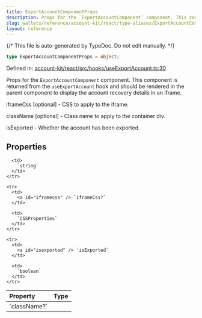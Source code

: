 ```yaml
---
title: ExportAccountComponentProps
description: Props for the `ExportAccountComponent` component. This component is returned from the `useExportAccount` hook and should be rendered in the parent component to display the account recovery details in an iframe.  iframeCss [optional] - CSS to apply to the iframe.  className [optional] - Class name to apply to the container div.  isExported - Whether the account has been exported.
slug: wallets/reference/account-kit/react/type-aliases/ExportAccountComponentProps
layout: reference
---
```


{/* This file is auto-generated by TypeDoc. Do not edit manually. */}

```ts
type ExportAccountComponentProps = object;
```

Defined in: [account-kit/react/src/hooks/useExportAccount.ts:30](https://github.com/alchemyplatform/aa-sdk/blob/0cc60e9f694c242d91befdaa2f26cdec3ee389c5/account-kit/react/src/hooks/useExportAccount.ts#L30)

Props for the `ExportAccountComponent` component. This component is
returned from the `useExportAccount` hook and should be rendered in the
parent component to display the account recovery details in an iframe.

iframeCss \[optional] - CSS to apply to the iframe.

className \[optional] - Class name to apply to the container div.

isExported - Whether the account has been exported.

## Properties

<table>
  <thead>
    <tr>
      <th align="left">Property</th>
      <th align="left">Type</th>
    </tr>
  </thead>

  <tbody>
    <tr>
      <td>
        <a id="classname" /> `className?`
      </td>

      <td>
        `string`
      </td>
    </tr>

    <tr>
      <td>
        <a id="iframecss" /> `iframeCss?`
      </td>

      <td>
        `CSSProperties`
      </td>
    </tr>

    <tr>
      <td>
        <a id="isexported" /> `isExported`
      </td>

      <td>
        `boolean`
      </td>
    </tr>

  </tbody>
</table>
